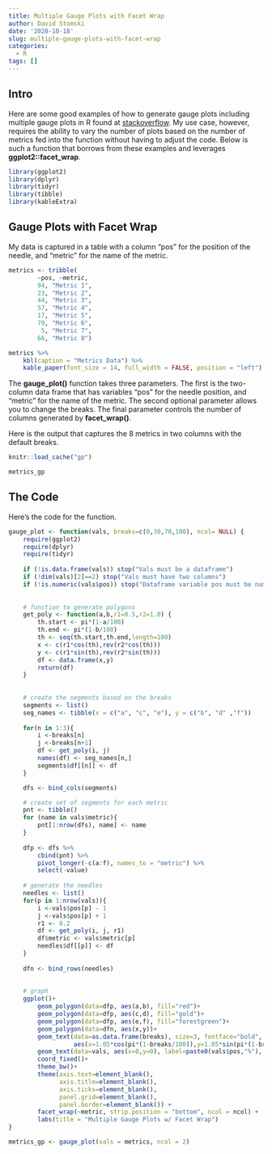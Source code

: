 ```yaml
---
title: Multiple Gauge Plots with Facet Wrap
author: David Stomski
date: '2020-10-18'
slug: multiple-gauge-plots-with-facet-wrap
categories:
  - R
tags: []
---
```


## Intro

Here are some good examples of how to generate gauge plots including multiple gauge plots in R found at [stackoverflow](https://stackoverflow.com/questions/24900903/how-to-draw-gauge-chart-in-r). My use case, however, requires the ability to vary the number of plots based on the number of metrics fed into the function without having to adjust the code. Below is such a function that borrows from these examples and leverages **ggplot2::facet\_wrap**.

```r
library(ggplot2)
library(dplyr)
library(tidyr)
library(tibble)
library(kableExtra)
```

## Gauge Plots with Facet Wrap

My data is captured in a table with a column "pos" for the position of the needle, and "metric" for the name of the metric.

```r
metrics <- tribble(
        ~pos, ~metric,
        94, "Metric 1",
        23, "Metric 2",
        44, "Metric 3",
        57, "Metric 4",
        17, "Metric 5",
        79, "Metric 6",
         5, "Metric 7",
        66, "Metric 8")

metrics %>% 
    kbl(caption = "Metrics Data") %>% 
    kable_paper(font_size = 14, full_width = FALSE, position = "left")

```

The **gauge\_plot()** function takes three parameters. The first is the two-column data frame that has variables "pos" for the needle position, and "metric" for the name of the metric. The second optional parameter allows you to change the breaks. The final parameter controls the number of columns generated by **facet\_wrap()**.

Here is the output that captures the 8 metrics in two columns with the default breaks.

```r
knitr::load_cache("gp")

metrics_gp

```

## The Code

Here's the code for the function.

```r

gauge_plot <- function(vals, breaks=c(0,30,70,100), ncol= NULL) {
    require(ggplot2)
    require(dplyr)
    require(tidyr)
    
    if (!is.data.frame(vals)) stop("Vals must be a dataframe")
    if (!dim(vals)[2]==2) stop("Vals must have two columns")
    if (!is.numeric(vals$pos)) stop("Dataframe variable pos must be numeric")
    
    
    # function to generate polygons
    get_poly <- function(a,b,r1=0.5,r2=1.0) {
        th.start <- pi*(1-a/100)
        th.end <- pi*(1-b/100)
        th <- seq(th.start,th.end,length=100)
        x <- c(r1*cos(th),rev(r2*cos(th)))
        y <- c(r1*sin(th),rev(r2*sin(th)))
        df <- data.frame(x,y)
        return(df)
    }
    
    
    # create the segments based on the breaks
    segments <- list()
    seg_names <- tibble(x = c("a", "c", "e"), y = c("b", "d" ,"f"))
    
    for(n in 1:3){
        i <-breaks[n]
        j <-breaks[n+1]
        df <- get_poly(i, j)       
        names(df) <- seg_names[n,]
        segments$df[[n]] <- df
    }

    dfs <- bind_cols(segments)

    # create set of segments for each metric 
    pnt <- tibble()
    for (name in vals$metric){
        pnt[1:nrow(dfs), name] <- name
    }
    
    dfp <- dfs %>% 
        cbind(pnt) %>% 
        pivot_longer(-c(a:f), names_to = "metric") %>% 
        select(-value)
    
    # generate the needles
    needles <- list()
    for(p in 1:nrow(vals)){
        i <-vals$pos[p] - 1
        j <-vals$pos[p] + 1
        r1 <- 0.2
        df <- get_poly(i, j, r1)  
        df$metric <- vals$metric[p]
        needles$df[[p]] <- df
    }
    
    dfn <- bind_rows(needles)
    
    
    # graph
    ggplot()+
        geom_polygon(data=dfp, aes(a,b), fill="red")+
        geom_polygon(data=dfp, aes(c,d), fill="gold")+
        geom_polygon(data=dfp, aes(e,f), fill="forestgreen")+
        geom_polygon(data=dfn, aes(x,y))+
        geom_text(data=as.data.frame(breaks), size=3, fontface="bold", vjust=0,
                  aes(x=1.05*cos(pi*(1-breaks/100)),y=1.05*sin(pi*(1-breaks/100)),label=breaks))+
        geom_text(data=vals, aes(x=0,y=0), label=paste0(vals$pos,"%"), vjust=0, size=4, fontface="bold")+
        coord_fixed()+
        theme_bw()+
        theme(axis.text=element_blank(),
              axis.title=element_blank(),
              axis.ticks=element_blank(),
              panel.grid=element_blank(),
              panel.border=element_blank()) +
        facet_wrap(~metric, strip.position = "bottom", ncol = ncol) +
        labs(title = "Multiple Gauge Plots w/ Facet Wrap")
}


```

```r
metrics_gp <- gauge_plot(vals = metrics, ncol = 2)
```
